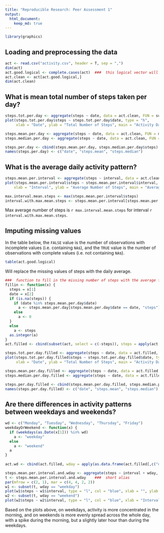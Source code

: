 ```yaml
---
title: "Reproducible Research: Peer Assessment 1"
output: 
  html_document:
    keep_md: true
---
```


```r
library(graphics)
```

## Loading and preprocessing the data

```r
act <- read.csv("activity.csv", header = T, sep = ",")
dim(act)
act.good.logical <- complete.cases(act)  ###  this logical vector will be used later
act.clean <- act[act.good.logical,]
dim(act.clean)
```

## What is mean total number of steps taken per day?
```r
steps.tot.per.day <- aggregate(steps ~ date, data = act.clean, FUN = sum)
plot(steps.tot.per.day$steps ~ steps.tot.per.day$date, type = "h",
     xlab = "Date", ylab = "Total Number of Steps", main = "Activity Data with Missing Values Removed")

steps.mean.per.day <- aggregate(steps ~ date, data = act.clean, FUN = mean)
steps.median.per.day <- aggregate(steps ~ date, data = act.clean, FUN = median)

steps.per.day <- cbind(steps.mean.per.day, steps.median.per.day$steps)
names(steps.per.day) <- c("date", "steps.mean", "steps.median")
```


## What is the average daily activity pattern?
```r
steps.mean.per.interval <- aggregate(steps ~ interval, data = act.clean, FUN = mean)
plot(steps.mean.per.interval$steps ~ steps.mean.per.interval$interval, type = "l",
    xlab = "Interval", ylab = "Average Number of Steps", main = "Average Numer of Steps by Interval")

max.interval.mean.steps <- max(steps.mean.per.interval$steps)
interval.with.max.mean.steps <- steps.mean.per.interval[steps.mean.per.interval$steps == max.interval.mean.steps, "interval"]
```
Max average number of steps is `r max.interval.mean.steps` for interval `r interval.with.max.mean.steps`.



## Imputing missing values
In the table below, the `FALSE` value is the number of observations with incomplete values (i.e. containing `NA`s), and the `TRUE` value is the number of observations with complete values (i.e. not containing `NA`s).
```r
table(act.good.logical)
```

Will replace the missing values of steps with the daily average.
```r
###  function to fill in the missing number of steps with the average for that particular day
fillin <- function(x) {
  steps = x[1]
  date = x[2]
  if (is.na(steps)) {
    if (date %in% steps.mean.per.day$date)
      a <- steps.mean.per.day[steps.mean.per.day$date == date, "steps"]
    else
      a <- 0
  }
  else
    a <- steps
  as.integer(a)
}
act.filled <- cbind(subset(act, select = c(-steps)), steps = apply(act[,c('steps', 'date')], 1, FUN = fillin))

steps.tot.per.day.filled <- aggregate(steps ~ date, data = act.filled, FUN = sum)
plot(steps.tot.per.day.filled$steps ~ steps.tot.per.day.filled$date, type = "h",
     xlab = "Date", ylab = "Total Number of Steps", main = "Activity Data with Missing Values Replaced by Daily Average")

steps.mean.per.day.filled <- aggregate(steps ~ date, data = act.filled, FUN = mean)
steps.median.per.day.filled <- aggregate(steps ~ date, data = act.filled, FUN = median)

steps.per.day.filled <- cbind(steps.mean.per.day.filled, steps.median.per.day.filled$steps)
names(steps.per.day.filled) <- c("date", "steps.mean", "steps.median")
```




## Are there differences in activity patterns between weekdays and weekends?
```r
wd <- c("Monday", "Tuesday", "Wednesday", "Thursday", "Friday")
weekdayOrWeekend <- function(x) {
  if (weekdays(as.Date(x[1])) %in% wd)
    a <- "weekday"
  else
    a <- "weekend"
  a
}
  
act.wd <- cbind(act.filled, wday = apply(as.data.frame(act.filled[,c("date")]), 1, FUN = weekdayOrWeekend))

steps.mean.per.interval.and.wday <- aggregate(steps ~ interval + wday, data = act.wd, FUN = mean)
t <- steps.mean.per.interval.and.wday    ###  short alias
par(mfrow = c(2, 1), mar = c(4, 4, 2, 2))
w1 <- subset(t, wday == "weekday")
plot(w1$steps ~ w1$interval, type = "l", col = "blue", xlab = "", ylab = "Average Steps", main = "Weekday")
w2 <- subset(t, wday == "weekend")
plot(w2$steps ~ w2$interval, type = "l", col = "blue", xlab = "Interval", ylab = "Average Steps", main = "Weekend")
```

Based on the plots above, on weekdays, activity is more concentrated in the morning, and on weekends is more evenly spread across the whole day, with a spike during the morning, but a slightly later hour than during the weekdays.

